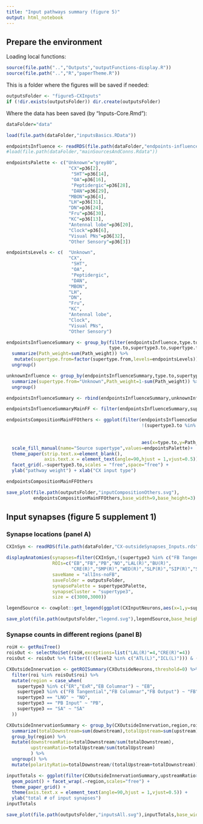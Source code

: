 ```yaml
---
title: "Input pathways summary (figure 5)"
output: html_notebook
---
```


## Prepare the environment

Loading local functions:
```r
source(file.path("..","Outputs","outputFunctions-display.R"))
source(file.path("..","R","paperTheme.R"))
```
This is a folder where the figures will be saved if needed:
```r
outputsFolder <- "figure5-CXInputs"
if (!dir.exists(outputsFolder)) dir.create(outputsFolder)
```
Where the data has been saved (by "Inputs-Core.Rmd"):
```r
dataFolder="data"
```

```r
load(file.path(dataFolder,"inputsBasics.RData"))

endpointsInfluence <- readRDS(file.path(dataFolder,"endpoints-influence_Inputs.rds"))
#load(file.path(dataFolder,"mainSourcesAndConns.Rdata"))
```

```r
endpointsPalette <- c("Unknown"="grey80",
                       "CX"=p36[2],
                        "5HT"=p36[14],
                        "OA"=p36[16],
                        "Peptidergic"=p36[28],
                        "DAN"=p36[29],
                       "MBON"=p36[4],
                       "LH"=p36[31],
                       "DN"=p36[24],
                       "Fru"=p36[30],
                       "KC"=p36[13],
                       "Antennal lobe"=p36[20],
                       "Clock"=p36[6],
                       "Visual PNs"=p36[32],
                       "Other Sensory"=p36[3])

endpointsLevels <- c(  "Unknown",
                       "CX",
                        "5HT",
                        "OA",
                        "Peptidergic",
                        "DAN",
                       "MBON",
                       "LH",
                       "DN",
                       "Fru",
                       "KC",
                       "Antennal lobe",
                       "Clock",
                       "Visual PNs",
                       "Other Sensory")
```

```r
endpointsInfluenceSummary <- group_by(filter(endpointsInfluence,type.to %in% CXInputNeurons$type),
                                      type.to,supertype3.to,supertype.from) %>% 
  summarize(Path_weight=sum(Path_weight)) %>% 
   mutate(supertype.from=factor(supertype.from,levels=endpointsLevels)) %>% 
  ungroup()

unknownInfluence <- group_by(endpointsInfluenceSummary,type.to,supertype3.to) %>%
  summarize(supertype.from="Unknown",Path_weight=1-sum(Path_weight)) %>% 
  ungroup()

endpointsInfluenceSummary <- rbind(endpointsInfluenceSummary,unknownInfluence)

endpointsInfluenceSummaryMainFF <- filter(endpointsInfluenceSummary,supertype.from != "CX")

endpointsCompositionMainFFOthers <- ggplot(filter(endpointsInfluenceSummaryMainFF,
                                                  !(supertype3.to %in% c("FB Tangential","SA",
                                                                         "FB Output",
                                                                         "FB Columnar"))),
                                                  aes(x=type.to,y=Path_weight)) + geom_col(aes(fill=supertype.from)) +
  scale_fill_manual(name="Source supertype",values=endpointsPalette)+
  theme_paper(strip.text.x=element_blank(),
              axis.text.x = element_text(angle=90,hjust = 1,vjust=0.5))+ 
  facet_grid(.~supertype3.to,scales = "free",space="free") + 
  ylab("pathway weight") + xlab("CX input type")

endpointsCompositionMainFFOthers
```

```r
save_plot(file.path(outputsFolder,"inputCompositionOthers.svg"),
          endpointsCompositionMainFFOthers,base_width=9,base_height=3)
```

## Input synapses (figure 5 supplement 1)

### Synapse locations (panel A)
```r
CXInSyn <- readRDS(file.path(dataFolder,"CX-outsideSynapses_Inputs.rds"))
```

```r
displayAnatomies(synapses=filter(CXInSyn,!(supertype3 %in% c("FB Tangential"))),
                 ROIs=c("EB","FB","PB","NO","LAL(R)","BU(R)",
                        "CRE(R)","SMP(R)","WED(R)","SLP(R)","SIP(R)","SPS(R)","IPS(R)"),
                 saveName = "allIns-noFB",
                 saveFolder = outputsFolder,
                 synapsePalette = supertype3Palette,
                 synapseCluster = "supertype3",
                 size = c(3000,3000))
```

```r
legendSource <- cowplot::get_legend(ggplot(CXInputNeurons,aes(x=1,y=supertype3)) + geom_point(aes(color=supertype3)) + theme_paper_map() + scale_color_manual(name="supertype",values=supertype3Palette))
```

```r
save_plot(file.path(outputsFolder,"legend.svg"),legendSource,base_height = 3,base_width = 1)
```

### Synapse counts in different regions (panel B)
```r
roiH <- getRoiTree()
roisOut <- selectRoiSet(roiH,exceptions=list("LAL(R)"=4,"CRE(R)"=4))
roisOut <- roisOut %>% filter((!(level2 %in% c("ATL(L)","ICL(L)"))) & (!level1 %in% "CX") & side2 != "Left") 

CXOutsideInnervation <- getROISummary(CXOutsideNeurons,threshold=0) %>% 
  filter(roi %in% roisOut$roi) %>%
  mutate(region = case_when(
    supertype3 %in% c("ER","ExR","EB Columnar") ~ "EB",
    supertype3 %in% c("FB Tangential","FB Columnar","FB Output") ~ "FB",
    supertype3 == "LNO" ~ "NO",
    supertype3 == "PB Input" ~ "PB",
    supertype3 == "SA" ~ "SA"
  ))
```

```r
CXOutsideInnervationSummary <- group_by(CXOutsideInnervation,region,roi) %>% 
  summarize(totalDownstream=sum(downstream),totalUpstream=sum(upstream)) %>% 
  group_by(region) %>%
  mutate(downstreamRatio=totalDownstream/sum(totalDownstream),
         upstreamRatio=totalUpstream/sum(totalUpstream)
         ) %>%
  ungroup() %>%
  mutate(polarityRatio=totalDownstream/(totalUpstream+totalDownstream))
```
```r
inputTotals <- ggplot(filter(CXOutsideInnervationSummary,upstreamRatio>0.01),aes(x=roi,y=totalUpstream)) +
  geom_point() + facet_wrap(.~region,scales="free") + 
  theme_paper_grid() + 
  theme(axis.text.x = element_text(angle=90,hjust = 1,vjust=0.5)) + 
  ylab("total # of input synapses")
inputTotals
```

```r
save_plot(file.path(outputsFolder,"inputsAll.svg"),inputTotals,base_width=6,base_height = 4)
```

